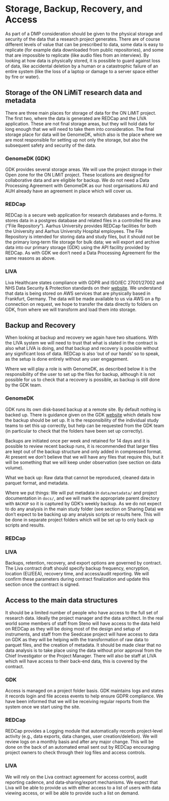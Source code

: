 # Storage, Backup, Recovery, and Access

As part of a DMP consideration should be given to the physical storage
and security of the data that a research project generates. There are of
course different levels of value that can be prescribed to data, some
data is easy to replicate (for example data downloaded from public
repositories), and some that are impossible to replicate (like audio
files from an interview). By looking at how data is physically stored,
it is possible to guard against loss of data, like accidental deletion
by a human or a catastrophic failure of an entire system (like the loss
of a laptop or damage to a server space either by fire or water).

## Storage of the ON LiMiT research data and metadata

There are three main places for storage of data for the ON LiMiT
project. The first two, where the data is generated are REDCap and the
LIVA application. These are not final storage areas, but they will hold
data for long enough that we will need to take them into consideration.
The final storage place for data will be GenomeDK, which also is the
place where we are most responsible for setting up not only the storage,
but also the subsequent safety and security of the data.

### GenomeDK (GDK)

GDK provides several storage areas. We will use the project storage in
their Open zone for the ON LiMiT project. These locations are designed
for collaborative data and are eligible for backup. We do not need a
Data Processing Agreement with GenomeDK as our host organisations AU and
AUH already have an agreement in place which will cover us.

### REDCap

REDCap is a secure web application for research databases and e‑forms.
It stores data in a postgres database and related files in a controlled
file area (“File Repository”). Aarhus University provides REDCap
facilities for both the University and Aarhus University Hospital
employees. The File Repository is intended for storing data and study
files, but it should not be the primary long‑term file storage for bulk
data; we will export and archive data into our primary storage (GDK)
using the API facility provided by REDCap. As with GDK we don't need a
Data Processing Agreement for the same reasons as above.

### LIVA

Liva Healthcare states compliance with GDPR and ISO/IEC 27001/27002 and
NHS Data Security & Protection standards on their
[website](https://www.livahealthcare.com). We understand that data is
being stored on AWS services that are physically based in Frankfurt,
Germany. The data will be made available to us via AWS on a ftp
connection on request, we hope to transfer the data directly to folders
on GDK, from where we will transform and load them into storage.

## Backup and Recovery

When looking at backup and recovery we again have two situations. With
the LIVA system we will need to trust that what is stated in the
contract is also what LIVA is doing, and that backup and recovery is
possible without any significant loss of data. REDCap is also 'out of
our hands' so to speak, as the setup is done entirely without any user
engagement.

Where we will play a role is with GenomeDK, as described below it is the
responsibility of the user to set up the files for backup, although it
is not possible for us to check that a recovery is possible, as backup
is still done by the GDK team.

### GenomeDK

GDK runs its own disk‑based backup at a remote site. By default nothing
is backed up. There is guidance given on the GDK
[website](https://genome.au.dk/docs/working-with-data/#backup) which
details how the backup should be set up. It is the responsibility of the
individual study teams to set this up correctly, but help can be
requested from the GDK team (in particular to check that the folders
have been set up correctly).

Backups are initiated once per week and retained for 14 days and it is
possible to review recent backup runs, it is recommended that larger
files are kept out of the backup structure and only added in compressed
format. At present we don't believe that we will have any files that
require this, but it will be something that we will keep under
observation (see section on data volume).

What we back up: Raw data that cannot be reproduced, cleaned data in
parquet format, and metadata.

Where we put things: We will put metadata in `data/metadata/` and
project documentation in `docs/`, and we will mark the appropriate
parent directory with `BACKUP` so it is captured by GDK’s weekly backup.
As we do not expect to do any analysis in the main study folder (see
section on Sharing Data) we don't expect to be backing up any analysis
scripts or results here. This will be done in separate project folders
which will be set up to only back up scripts and results.

### REDCap

<!--TODO check this once redcap is up again-->

<!--TODO check that REDCap promise to do backups and their frequency-->

<!--TODO Check if REDCap has any kind of access to data log-->

### LIVA

Backups, retention, recovery, and export options are governed by
contract. The Liva contract draft should specify backup frequency,
encryption, location (EU/EEA), recovery time, and access/audit
reporting. We will confirm these parameters during contract finalization
and update this section once the contract is signed.

## Access to the main data structures

It should be a limited number of people who have access to the full set
of research data. Ideally the project manager and the data architect. In
the real world some members of staff from Steno will have access to the
data held on REDCap as they will be doing most of the design and setup
of instruments, and staff from the Seedcase project will have access to
data on GDK as they will be helping with the transformation of raw data
to parquet files, and the creation of metadata. It should be made clear
that no data analysis is to take place using the data without prior
approval from the Chief Investigator or the Project Manager. There will
also be staff at LIVA which will have access to their back-end data,
this is covered by the contract.

### GDK

Access is managed on a project folder basis. GDK maintains logs and
states it records login and file access events to help ensure GDPR
compliance. We have been informed that we will be receiving regular
reports from the system once we start using the site.

### REDCap

REDCap provides a Logging module that automatically records
project‑level activity (e.g., data exports, data changes, user
creation/deletion). We will review logs on a monthly basis and after any
major change. This will be done on the back of an automated email sent
out by REDCap encouraging project owners to check through their log
files and access controls.

### LIVA

We will rely on the Liva contract agreement for access control, audit
reporting cadence, and data‑sharing/export mechanisms. We expect that
Liva will be able to provide us with either access to a list of users
with data viewing access, or will be able to provide such a list on
demand.

<!--TODO We should write down access guidelines to REDCap data, this should detail that data should not be accessed in order to do analysis without prior approval -->
